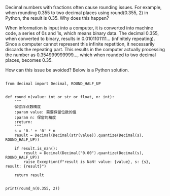 Decimal numbers with fractions often cause rounding issues. For example, when rounding 0.355 to two decimal places using round(0.355, 2) in Python, the result is 0.35. Why does this happen?

When information is input into a computer, it is converted into machine code, a series of 0s and 1s, which means binary data. The decimal 0.355, when converted to binary, results in 0.0101101111… (infinitely repeating). Since a computer cannot represent this infinite repetition, it necessarily discards the repeating part. This results in the computer actually processing the number as 0.354999999999..., which when rounded to two decimal places, becomes 0.35.

How can this issue be avoided? Below is a Python solution.
```{python}

from decimal import Decimal, ROUND_HALF_UP


def round_n(value: int or str or float, n: int):
    """
    保留浮点数精度
    :param value: 需要保留位数的值
    :param n: 保留的精度
    :return:
    """
    s = '0.' + '0' * n
    result = Decimal(Decimal(str(value)).quantize(Decimal(s), ROUND_HALF_UP))

    if result.is_nan():
        result = Decimal(Decimal("0.00").quantize(Decimal(s), ROUND_HALF_UP))
        raise Exception(f"result is NaN! value: {value}, s: {s}, result: {result}")

    return result


print(round_n(0.355, 2))

```